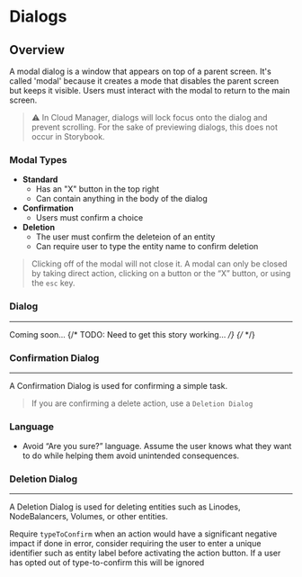 
<Meta
  title="Components/Dialog/Docs"
/>

# Dialogs

## Overview
A modal dialog is a window that appears on top of a parent screen. It's called 'modal' because it creates a mode that disables the parent screen but keeps it visible. Users must interact with the modal to return to the main screen.

> ⚠️ In Cloud Manager, dialogs will lock focus onto the dialog and prevent scrolling. For the sake of previewing dialogs, this does not occur in Storybook.

### Modal Types
- **Standard**
  - Has an "X" button in the top right
  - Can contain anything in the body of the dialog
- **Confirmation**
  - Users must confirm a choice
- **Deletion**
  - The user must confirm the deleteion of an entity
  - Can require user to type the entity name to confirm deletion


> Clicking off of the modal will not close it.
> A modal can only be closed by taking direct action, clicking on a button or the “X” button, or using the `esc` key.

### Dialog
---
Coming soon...
{/* TODO: Need to get this story working... */}
{/* <Story of={DialogStories.Default} /> */}


### Confirmation Dialog

---

A Confirmation Dialog is used for confirming a simple task.

> If you are confirming a delete action, use a `Deletion Dialog`

### Language
- Avoid “Are you sure?” language. Assume the user knows what they want to do while helping them avoid unintended consequences.

<Canvas of={ConfirmationDialogStories.Default} />



### Deletion Dialog

---

A Deletion Dialog is used for deleting entities such as Linodes, NodeBalancers, Volumes, or other entities.

Require `typeToConfirm` when an action would have a significant negative impact if done in error, consider requiring the user to enter a unique identifier such as entity label before activating the action button.
If a user has opted out of type-to-confirm this will be ignored

<Canvas of={DeletionDialogStories.Default} />
